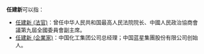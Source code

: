 '''任建新'''可以指：
*[[任建新_(法官)|任建新 (法官)]]：曾任中华人民共和国最高人民法院院长、中國人民政治協商會議第九屆全國委員會副主席。
*[[任建新_(企業家)|任建新 (企業家)]]：中国化工集团公司总经理；中国蓝星集團股份有限公司创始人。

{{disambig|Cat=三字任姓人名消歧義}}